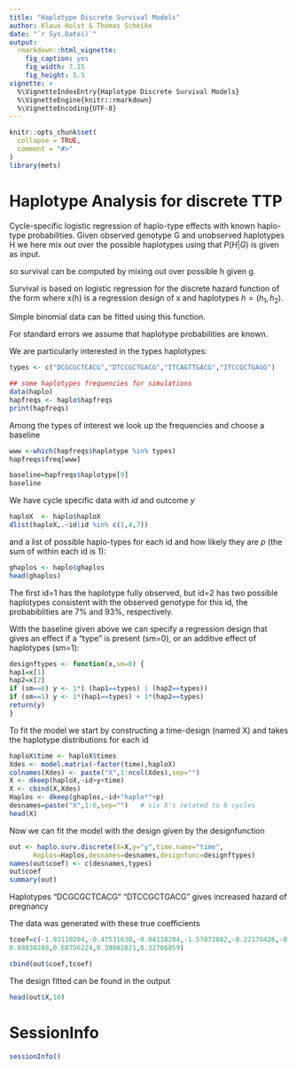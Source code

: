 ```yaml
---
title: "Haplotype Discrete Survival Models"
author: Klaus Holst & Thomas Scheike
date: "`r Sys.Date()`"
output:
  rmarkdown::html_vignette:
    fig_caption: yes
    fig_width: 7.15
    fig_height: 5.5        
vignette: >
  %\VignetteIndexEntry{Haplotype Discrete Survival Models}
  %\VignetteEngine{knitr::rmarkdown}
  %\VignetteEncoding{UTF-8}
---
```


```r
knitr::opts_chunk$set(
  collapse = TRUE,
  comment = "#>"
)
library(mets)
```


Haplotype Analysis for discrete TTP 
===================================

Cycle-specific logistic regression of haplo-type effects with
known haplo-type probabilities. Given observed genotype G and
unobserved haplotypes H we here mix out over the possible
haplotypes using that $P(H|G)$ is given as input.

\begin{align*}
   S(t|x,G) & = E( S(t|x,H) | G)  = \sum_{h \in G} P(h|G) S(t|z,h)    
\end{align*}
so survival can be computed by mixing out over possible h given g.

Survival is based on logistic regression for the discrete hazard
function of the form
\begin{align*}
      \mbox{logit}(P(T=t| T >= t, x,h)) & = \alpha_t + x(h) beta         
\end{align*}
where x(h) is a regression design of x and haplotypes $h=(h_1,h_2)$. 

Simple binomial data can be fitted using this function. 

For standard errors we assume that haplotype probabilities are known. 

	
We are particularly interested in the types haplotypes: 
```r
types <- c("DCGCGCTCACG","DTCCGCTGACG","ITCAGTTGACG","ITCCGCTGAGG")

## some haplotypes frequencies for simulations 
data(haplo)
hapfreqs <- haplo$hapfreqs 
print(hapfreqs)
```

Among the types of interest we look up the frequencies and choose a baseline   

```r
www <-which(hapfreqs$haplotype %in% types)
hapfreqs$freq[www]

baseline=hapfreqs$haplotype[9]
baseline
```


We have cycle specific data with $id$ and outcome $y$

```r
haploX  <- haplo$haploX
dlist(haploX,.~id|id %in% c(1,4,7))
```
and a list of possible haplo-types for each id and how likely they are  $p$ 
(the sum of within each id is 1): 

```r
ghaplos <- haplo$ghaplos
head(ghaplos)
```

The first id=1 has the haplotype fully observed, but id=2 has two possible haplotypes consistent with the
observed genotype for this id, the probabiblities are 7\% and 93\%, respectively. 

With the baseline given above we can specify a regression design that gives an effect if a "type" 
is present (sm=0), or an additive effect of haplotypes (sm=1): 

```r
designftypes <- function(x,sm=0) {
hap1=x[1]
hap2=x[2]
if (sm==0) y <- 1*( (hap1==types) | (hap2==types))
if (sm==1) y <- 1*(hap1==types) + 1*(hap2==types)
return(y)
}

```

To fit the model we start by constructing a time-design (named X) 
and  takes the haplotype distributions for each id 

```r
haploX$time <- haploX$times
Xdes <- model.matrix(~factor(time),haploX)
colnames(Xdes) <- paste("X",1:ncol(Xdes),sep="")
X <- dkeep(haploX,~id+y+time)
X <- cbind(X,Xdes)
Haplos <- dkeep(ghaplos,~id+"haplo*"+p)
desnames=paste("X",1:6,sep="")   # six X's related to 6 cycles 
head(X)

```

Now we can fit the model with the design given by the designfunction
```r
out <- haplo.surv.discrete(X=X,y="y",time.name="time",
      Haplos=Haplos,desnames=desnames,designfunc=designftypes) 
names(out$coef) <- c(desnames,types)
out$coef
summary(out)
```

Haplotypes "DCGCGCTCACG" "DTCCGCTGACG" gives increased hazard of pregnancy 

The data was generated with these true coefficients 

```r
tcoef=c(-1.93110204,-0.47531630,-0.04118204,-1.57872602,-0.22176426,-0.13836416,
0.88830288,0.60756224,0.39802821,0.32706859)

cbind(out$coef,tcoef)
```

The design fitted can be found in the output
```r
head(out$X,10)
```


SessionInfo
============

```r
sessionInfo()
```


